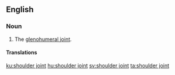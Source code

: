 ==English==

===Noun===
{{en-noun}}

# The [[glenohumeral joint]].

====Translations====
{{trans-see|glenohumeral joint}}

[[ku:shoulder joint]]
[[hu:shoulder joint]]
[[sv:shoulder joint]]
[[ta:shoulder joint]]